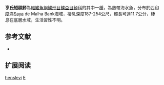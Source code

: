 {{Speciesbox
| name = 亨氏短額鮃
| image = 
| image_width = 250px
| image_caption = 
| status = NE
| status_system = IUCN3.1
| genus = Engyprosopon
| species = hensleyi
| authority = Amaoka & Imamura, 1990
| synonyms = 
}}

'''亨氏短額鮃'''為[[輻鰭魚綱|輻鰭魚綱]][[鰈形目|鰈形目]][[鰈亞目|鰈亞目]][[鮃科|鮃科]]的其中一[[種|種]]，為熱帶海水魚，分布於西[[印度洋|印度洋]]Saya de Malha Bank海域，棲息深度187-254公尺，體長可達11.7公分，棲息在底層水域，生活習性不明。

== 参考文献 ==
*{{FishBase_species|genus=Engyprosopon|species=hensleyi|year=2014|month=4}}

== 扩展阅读 ==
{{refbegin}}
{{wikispecies-inline|Engyprosopon hensleyi|亨氏短額鮃}}
{{refend}}
{{Taxonbar|from=Q2210797}}

[[Category:短額鮃屬|hensleyi]]
[[Category:1990年描述的魚類|E]]


{{魚類小作品}}